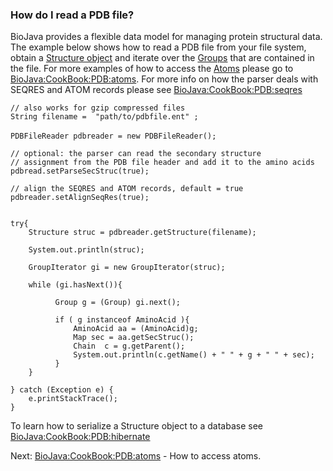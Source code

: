 === How do I read a PDB file? ===

BioJava provides a flexible data model for managing protein structural data.
The example below shows how to read a PDB file from your file system, obtain a [http://www.biojava.org/docs/api16/org/biojava/bio/structure/Structure.html Structure object] and iterate over 
the [http://www.biojava.org/docs/api16/org/biojava/bio/structure/Group.html Groups] that are contained in the file. For more examples of how to access the [http://www.biojava.org/docs/api16/org/biojava/bio/structure/Atom.html Atoms] 
please go to [[BioJava:CookBook:PDB:atoms]]. For more info on how the parser deals with SEQRES and ATOM records please
see  [[BioJava:CookBook:PDB:seqres]] 


<java>
 // also works for gzip compressed files
 String filename =  "path/to/pdbfile.ent" ;
 
 PDBFileReader pdbreader = new PDBFileReader();

 // optional: the parser can read the secondary structure
 // assignment from the PDB file header and add it to the amino acids
 pdbread.setParseSecStruc(true);

 // align the SEQRES and ATOM records, default = true   
 pdbreader.setAlignSeqRes(true);
  

 try{
     Structure struc = pdbreader.getStructure(filename);
     
     System.out.println(struc);

     GroupIterator gi = new GroupIterator(struc);

     while (gi.hasNext()){

           Group g = (Group) gi.next();
          
           if ( g instanceof AminoAcid ){
               AminoAcid aa = (AminoAcid)g;
               Map sec = aa.getSecStruc();
               Chain  c = g.getParent();
               System.out.println(c.getName() + " " + g + " " + sec);
           }                
     }

 } catch (Exception e) {
     e.printStackTrace();
 }
</java>


To learn how to serialize a Structure object to a database see [[BioJava:CookBook:PDB:hibernate]]

Next: [[BioJava:CookBook:PDB:atoms]] - How to access atoms.